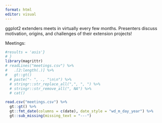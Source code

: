 ```yaml
---
format: html
editor: visual
---
```


ggplot2 extenders meets in virtually every few months. Presenters discuss motivation, origins, and challenges of their extension projects!

Meetings:

```r
#results = 'asis'}
# }
library(magrittr)
# readLines("meetings.csv") %>% 
#   .[2:length(.)] %>% 
#   gt::gt()
  # paste("- ", ., "\n\n") %>% 
  # stringr::str_replace_all(",", ", ") %>% 
  # stringr::str_remove_all(", NA") %>% 
  # cat()

read.csv("meetings.csv") %>% 
  gt::gt() %>%
  gt::fmt_date(columns = c(date), date_style = "wd_m_day_year") %>% 
  gt::sub_missing(missing_text = "---")


```
